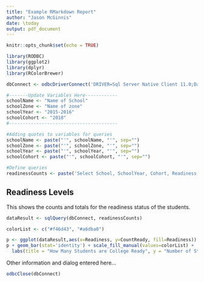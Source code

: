 ```yaml
---
title: "Example RMarkdown Report"
author: "Jason McGinnis"
date: \today
output: pdf_document
---
```


```r
knitr::opts_chunk$set(echo = TRUE)

library(RODBC)
library(ggplot2)
library(dplyr)
library(RColorBrewer)

dbConnect <- odbcDriverConnect('DRIVER=Sql Server Native Client 11.0;Database=dbname-removed;Server=server-address-removed;Port=;PROTOCOL=TCPIP;UID=username-removed;PWD=password-removed')

#-------Update Variables Here------------
schoolName <- "Name of School"
schoolZone <- "Name of zone"
schoolYear <- "2015-2016"
schoolCohort <- "2018"
#----------------------------------------

#Adding quotes to variables for queries
schoolName <- paste("'", schoolName, "'", sep="")
schoolZone <- paste("'", schoolZone, "'", sep="")
schoolYear <- paste("'", schoolYear, "'", sep="")
schoolCohort <- paste("'", schoolCohort, "'", sep="")

#Define queries
readinessCounts <- paste('Select School, SchoolYear, Cohort, Readiness, Count(Readiness) as CountReady  FROM [name-of-db-removed].[dbo].[name-of-view-removed] where school = ',schoolName,' Group By School, SchoolYear, Cohort, Readiness', sep="")

```
## Readiness Levels

This shows the counts and totals for the readiness status of the students.

```r
dataResult <- sqlQuery(dbConnect, readinessCounts)

colorList <- c("#f46d43", "#a6dba0")

p <- ggplot(dataResult,aes(x=Readiness, y=CountReady, fill=Readiness))
p + geom_bar(stat='identity') + scale_fill_manual(values=colorList) +
  labs(title = "How Many Students are College Ready", y = "Number of Students")
```

Other information and dialog entered here...

```r
odbcClose(dbConnect)
```
